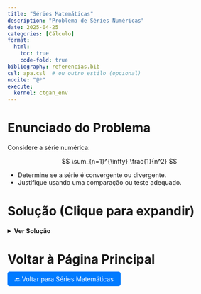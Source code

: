 ```yaml
---
title: "Séries Matemáticas"
description: "Problema de Séries Numéricas"
date: 2025-04-25
categories: [Cálculo]
format:
  html:
    toc: true
    code-fold: true
bibliography: referencias.bib
csl: apa.csl  # ou outro estilo (opcional)
nocite: "@*"
execute:
  kernel: ctgan_env
---
```


# Enunciado do Problema

Considere a série numérica:

$$
\sum_{n=1}^{\infty} \frac{1}{n^2}
$$

- Determine se a série é convergente ou divergente.
- Justifique usando uma comparação ou teste adequado.



# Solução (Clique para expandir)

<details>
<summary><strong>Ver Solução</strong></summary>

<br>

A série apresentada é:

$$
\sum_{n=1}^{\infty} \frac{1}{n^2}
$$

Esta é uma série **p** com $p = 2 > 1$.  
Logo, **a série converge** pelo critério das séries p.

Além disso, sabemos que:

$$
\sum_{n=1}^{\infty} \frac{1}{n^2} = \frac{\pi^2}{6}
$$


**Resumo**: A série é convergente.

</details>



# Voltar à Página Principal

<p><a href="index.html" style="padding: 8px 16px; background-color: #007bff; color: white; border-radius: 5px; text-decoration: none;">🔙 Voltar para Séries Matemáticas</a></p>


